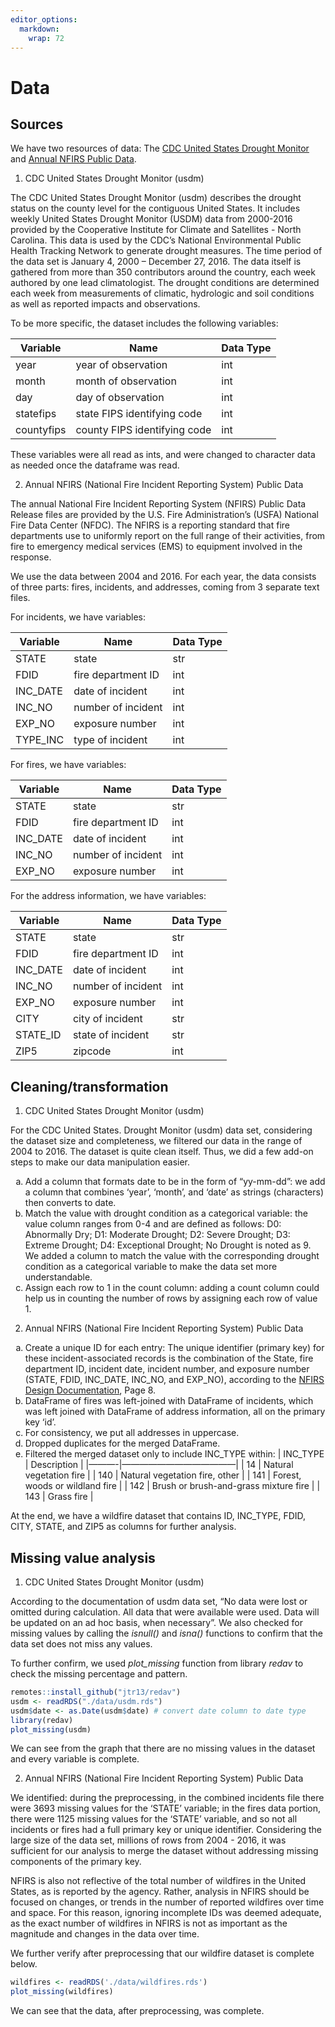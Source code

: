 ```yaml
---
editor_options: 
  markdown: 
    wrap: 72
---
```


# Data

## Sources

We have two resources of data: The [CDC United States Drought
Monitor](https://data.cdc.gov/Environmental-Health-Toxicology/United-States-Drought-Monitor-2000-2016/spsk-9jj6)
and [Annual NFIRS Public
Data](https://www.fema.gov/about/openfema/data-sets/fema-usfa-nfirs-annual-data).

1.  CDC United States Drought Monitor (usdm)

The CDC United States Drought Monitor (usdm) describes the drought status on the
county level for the contiguous United States. It includes weekly United
States Drought Monitor (USDM) data from 2000-2016 provided by the
Cooperative Institute for Climate and Satellites - North Carolina. This
data is used by the CDC's National Environmental Public Health Tracking
Network to generate drought measures. The time period of the data set is
January 4, 2000 -- December 27, 2016. The data itself is gathered from more than 350 contributors around the country, each week authored by one lead climatologist. The drought conditions are determined each week from measurements of climatic, hydrologic and soil conditions as well as reported impacts and observations.

To be more specific, the dataset includes the following variables:

| Variable   | Name                         | Data Type |
|------------|------------------------------|-----------|
| year       | year of observation          | int       |
| month      | month of observation         | int       |
| day        | day of observation           | int       |
| statefips  | state FIPS identifying code  | int       |
| countyfips | county FIPS identifying code | int       |

These variables were all read as ints, and were changed to character data as needed once the dataframe was read.

2.  Annual NFIRS (National Fire Incident Reporting System) Public Data

The annual National Fire Incident Reporting System (NFIRS) Public Data Release 
files are provided by the U.S. Fire Administration's (USFA) National Fire Data 
Center (NFDC). The NFIRS is a reporting standard that fire departments use to 
uniformly report on the full range of their activities, from fire to emergency 
medical services (EMS) to equipment involved in the response.

We use the data between 2004 and 2016. For each year, the data consists
of three parts: fires, incidents, and addresses, coming from 3 separate text files.

For incidents, we have variables:

| Variable | Name               | Data Type |
|----------|--------------------|-----------|
| STATE    | state              | str       |
| FDID     | fire department ID | int       |
| INC_DATE | date of incident   | int       |
| INC_NO   | number of incident | int       |
| EXP_NO   | exposure number    | int       |
| TYPE_INC | type of incident   | int       |

For fires, we have variables: 

| Variable | Name               | Data Type |
|----------|--------------------|-----------|
| STATE    | state              | str       |
| FDID     | fire department ID | int       |
| INC_DATE | date of incident   | int       |
| INC_NO   | number of incident | int       |
| EXP_NO   | exposure number    | int       |

For the address information, we have variables:

| Variable | Name               | Data Type |
|----------|--------------------|-----------|
| STATE    | state              | str       |
| FDID     | fire department ID | int       |
| INC_DATE | date of incident   | int       |
| INC_NO   | number of incident | int       |
| EXP_NO   | exposure number    | int       |
| CITY     | city of incident   | str       |
| STATE_ID | state of incident  | str       |
| ZIP5     | zipcode            | int       |

## Cleaning/transformation
1.  CDC United States Drought Monitor (usdm) 

For the CDC United States. Drought Monitor (usdm) data set, considering the dataset size and completeness, we filtered our data in the range of 2004 to 2016. The dataset is quite clean itself. Thus, we did a few add-on steps to make our data manipulation easier.

(a) Add a column that formats date to be in the form of "yy-mm-dd": we add a column that combines 'year', 'month', and 'date' as strings (characters) then converts to date.
(b) Match the value with drought condition as a categorical variable: the value column ranges from 0-4 and are defined as follows: D0: Abnormally Dry; D1: Moderate Drought; D2: Severe Drought; D3: Extreme Drought; D4: Exceptional Drought; No Drought is noted as 9. We added a column to match the value with the corresponding drought condition as a categorical variable to make the data set more understandable.
(c) Assign each row to 1 in the count column: adding a count column could help us in counting the number of rows by assigning each row of value 1.

2.  Annual NFIRS (National Fire Incident Reporting System) Public Data

(a) Create a unique ID for each entry: The unique identifier (primary key) for these incident-associated records is the combination of the State, fire department ID, incident date, incident number, and exposure number (STATE, FDID, INC_DATE, INC_NO, and EXP_NO), according to the [NFIRS Design Documentation](https://www.usfa.fema.gov/downloads/pdf/nfirs/nfirs_data_analysis_guidelines_issues.pdf), Page 8.
(b) DataFrame of fires was left-joined with DataFrame of incidents, which was left joined with DataFrame of address information, all on the primary key 'id'.
(c) For consistency, we put all addresses in uppercase. 
(d) Dropped duplicates for the merged DataFrame.
(e) Filtered the merged dataset only to include INC_TYPE within:
| INC_TYPE | Description                           |
|----------|---------------------------------------|
| 14       | Natural vegetation fire               |
| 140      | Natural vegetation fire, other        |
| 141      | Forest, woods or wildland fire        |
| 142      | Brush or brush-and-grass mixture fire |
| 143      | Grass fire                            |

At the end, we have a wildfire dataset that contains ID, INC_TYPE, FDID, CITY, STATE, and ZIP5 as columns for further analysis. 

## Missing value analysis

1.  CDC United States Drought Monitor (usdm) 

According to the documentation of usdm data set, "No data were lost or omitted during calculation. All data that were available were used. Data will be updated on an ad hoc basis, when necessary". We also checked for missing values by calling the *isnull()* and *isna()* functions to  confirm that the data set does not miss any values.

To further confirm, we used *plot_missing* function from library *redav* to check the missing percentage and pattern.

```r
remotes::install_github("jtr13/redav")
usdm <- readRDS("./data/usdm.rds")
usdm$date <- as.Date(usdm$date) # convert date column to date type
library(redav)
plot_missing(usdm)
```

We can see from the graph that there are no missing values in the dataset and every variable is complete. 

2.  Annual NFIRS (National Fire Incident Reporting System) Public Data

We identified: during the preprocessing, in the combined incidents file there were 3693 missing values for the 'STATE' variable; in the fires data portion, there were 1125 missing values for the 'STATE' variable, and so not all incidents or fires had a full primary key or unique identifier. Considering the large size of the data set, millions of rows from 2004 - 2016, it was sufficient for our analysis to merge the dataset without addressing missing components of the primary key.

NFIRS is also not reflective of the total number of wildfires in the United States, as is reported by the agency. Rather, analysis in NFIRS should be focused on changes, or trends in the number of reported wildfires over time and space. For this reason, ignoring incomplete IDs was deemed adequate, as the exact number of wildfires in NFIRS is not as important as the magnitude and changes in the data over time.

We further verify after preprocessing that our wildfire dataset is complete below. 
```r
wildfires <- readRDS('./data/wildfires.rds')
plot_missing(wildfires)
```
We can see that the data, after preprocessing, was complete. 